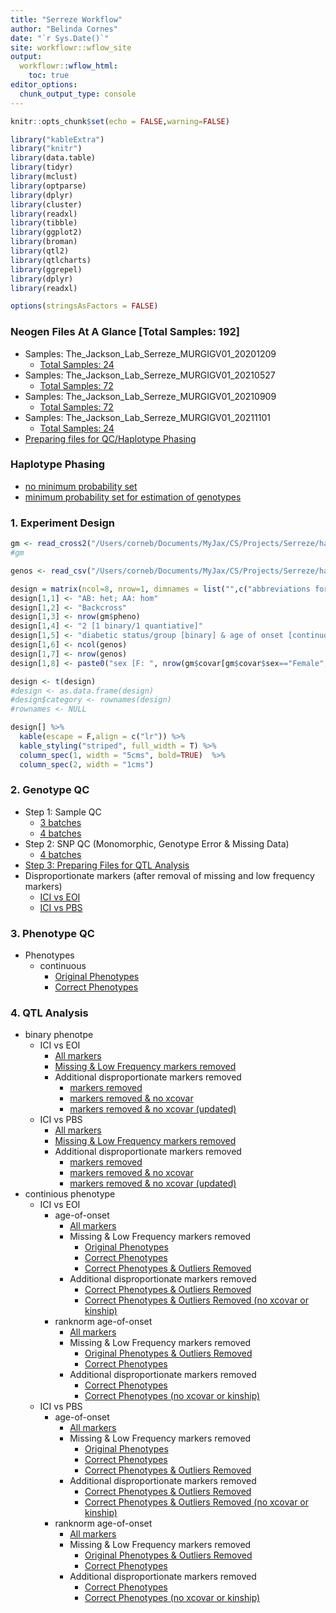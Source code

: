 ```yaml
---
title: "Serreze Workflow"
author: "Belinda Cornes"
date: "`r Sys.Date()`"
site: workflowr::wflow_site
output:
  workflowr::wflow_html:
    toc: true
editor_options:
  chunk_output_type: console
---
```


```r
knitr::opts_chunk$set(echo = FALSE,warning=FALSE)

library("kableExtra")
library("knitr")
library(data.table) 
library(tidyr)
library(mclust)
library(optparse)
library(dplyr)
library(cluster)
library(readxl)
library(tibble)
library(ggplot2)
library(broman)
library(qtl2)
library(qtlcharts)
library(ggrepel)
library(dplyr)
library(readxl) 

options(stringsAsFactors = FALSE)

```

### **Neogen Files At A Glance** [Total Samples: 192]
* Samples: The_Jackson_Lab_Serreze_MURGIGV01_20201209
  + [Total Samples: 24](0.1_samples_batch_20201209.html)
* Samples: The_Jackson_Lab_Serreze_MURGIGV01_20210527
  + [Total Samples: 72](0.1_samples_batch_20210527.html)
* Samples: The_Jackson_Lab_Serreze_MURGIGV01_20210909
  + [Total Samples: 72](0.1_samples_batch_20210909.html)
* Samples: The_Jackson_Lab_Serreze_MURGIGV01_20211101
  + [Total Samples: 24](0.1_samples_batch_20211101.html)
* [Preparing files for QC/Haplotype Phasing](0.1.1_preparing.data_bqc_4batches.html)


### **Haplotype Phasing**
* [no minimum probability set](0.2_haplotype_comparison_bqc_4batches.html)
* [minimum probability set for estimation of genotypes](0.2_haplotype_comparison_bqc_4batches_minprob.html)

### **1. Experiment Design**

```r

gm <- read_cross2("/Users/corneb/Documents/MyJax/CS/Projects/Serreze/haplotype.reconstruction/output_hh/gm.json")
#gm

genos <- read_csv("/Users/corneb/Documents/MyJax/CS/Projects/Serreze/haplotype.reconstruction/output_hh/sample_geno.csv")

design = matrix(ncol=8, nrow=1, dimnames = list("",c("abbreviations for strains:","type of cross:","number of mice phenotyped:","total number of mice phenotypes:","phenotypes:","number of mice:","number of markers:","covariates:")))
design[1,1] <- "AB: het; AA: hom"
design[1,2] <- "Backcross"
design[1,3] <- nrow(gm$pheno)
design[1,4] <- "2 [1 binary/1 quantiative]"
design[1,5] <- "diabetic status/group [binary] & age of onset [continuous]"
design[1,6] <- ncol(genos)
design[1,7] <- nrow(genos)
design[1,8] <- paste0("sex [F: ", nrow(gm$covar[gm$covar$sex=="Female",]), "; M: ", nrow(gm$covar[gm$covar$sex=="Male",]),"] (sex not used as all females); binary diabetic status for continous traits")

design <- t(design)
#design <- as.data.frame(design)
#design$category <- rownames(design)
#rownames <- NULL

design[] %>%
  kable(escape = F,align = c("lr")) %>%
  kable_styling("striped", full_width = T) %>%
  column_spec(1, width = "5cms", bold=TRUE)  %>%
  column_spec(2, width = "1cms") 

```

### **2. Genotype QC**
* Step 1: Sample QC 
  + [3 batches](2.1_sample_bqc_3.batches.html)
  + [4 batches](2.1_sample_bqc_4.batches.html)
* Step 2: SNP QC (Monomorphic, Genotype Error & Missing Data)
  + [4 batches](2.2.1_snp_qc_4.batches.html)
* [Step 3: Preparing Files for QTL Analysis](2.4_preparing.data_aqc_4batches.html)
* Disproportionate markers (after removal of missing and low frequency markers)
  + [ICI vs EOI](genotype.frequencies_ici.vs.eoi.html)
  + [ICI vs PBS](genotype.frequencies_ici.vs.pbs.html)


### **3. Phenotype QC**
* Phenotypes
  + continuous
    + [Original Phenotypes](3.1_phenotype.qc.html)
    + [Correct Phenotypes](3.1_phenotype.qc_corrected.html)

### **4. QTL Analysis**
* binary phenotpe
  + ICI vs EOI
    * [All markers](4.1.1_qtl.analysis_binary_ici.vs.eoi.html)
    * [Missing & Low Frequency markers removed](4.1.1_qtl.analysis_binary_ici.vs.eoi_snpsqc.html)
    * Additional disproportionate markers removed
      + [markers removed](4.1.1_qtl.analysis_binary_ici.vs.eoi_snpsqc_dis.html)
      + [markers removed & no xcovar](4.1.1_qtl.analysis_binary_ici.vs.eoi_snpsqc_dis_no-x.html)
      + [markers removed & no xcovar (updated)](4.1.1_qtl.analysis_binary_ici.vs.eoi_snpsqc_dis_no-x_updated.html)
  + ICI vs PBS
    * [All markers](4.1.1_qtl.analysis_binary_ici.vs.pbs.html)
    * [Missing & Low Frequency markers removed](4.1.1_qtl.analysis_binary_ici.vs.pbs_snpsqc.html)
    * Additional disproportionate markers removed
      + [markers removed](4.1.1_qtl.analysis_binary_ici.vs.pbs_snpsqc_dis.html)
      + [markers removed & no xcovar](4.1.1_qtl.analysis_binary_ici.vs.pbs_snpsqc_dis_no-x.html)
      + [markers removed & no xcovar (updated)](4.1.1_qtl.analysis_binary_ici.vs.pbs_snpsqc_dis_no-x_updated.html)
* continious phenotype
  + ICI vs EOI
    * age-of-onset
      + [All markers](4.1.2_qtl.analysis_cont_age_ici.vs.eoi.html)
      + Missing & Low Frequency markers removed
        * [Original Phenotypes](4.1.2_qtl.analysis_cont_age_ici.vs.eoi_snpsqc.html)
        * [Correct Phenotypes](4.1.2_qtl.analysis_cont_age_ici.vs.eoi_snpsqc_pheno.corrected.html)
        * [Correct Phenotypes & Outliers Removed](4.1.2_qtl.analysis_cont_age_ici.vs.eoi_snpsqc_pheno.corrected.cleaned.html)
      + Additional disproportionate markers removed
        * [Correct Phenotypes & Outliers Removed](4.1.2_qtl.analysis_cont_age_ici.vs.eoi_snpsqc_pheno.corrected.cleaned_dis.html)
        * [Correct Phenotypes & Outliers Removed (no xcovar or kinship)](4.1.2_qtl.analysis_cont_age_ici.vs.eoi_snpsqc_pheno.corrected.cleaned_dis_no-xk.html)
    * ranknorm age-of-onset
      + [All markers](4.1.2_qtl.analysis_cont_rzage_ici.vs.eoi.html)
      + Missing & Low Frequency markers removed
        * [Original Phenotypes & Outliers Removed](4.1.2_qtl.analysis_cont_rzage_ici.vs.eoi_snpsqc.html)
        * [Correct Phenotypes](4.1.2_qtl.analysis_cont_rzage_ici.vs.eoi_snpsqc_pheno.corrected.html)
      + Additional disproportionate markers removed
        * [Correct Phenotypes](4.1.2_qtl.analysis_cont_rzage_ici.vs.eoi_snpsqc_pheno.corrected_dis.html)
        * [Correct Phenotypes (no xcovar or kinship)](4.1.2_qtl.analysis_cont_rzage_ici.vs.eoi_snpsqc_pheno.corrected_dis_no-xk.html)
  + ICI vs PBS
    * age-of-onset
      + [All markers](4.1.2_qtl.analysis_cont_age_ici.vs.pbs.html)
      + Missing & Low Frequency markers removed
        * [Original Phenotypes](4.1.2_qtl.analysis_cont_age_ici.vs.pbs_snpsqc.html)
        * [Correct Phenotypes](4.1.2_qtl.analysis_cont_age_ici.vs.pbs_snpsqc_pheno.corrected.html)
        * [Correct Phenotypes & Outliers Removed](4.1.2_qtl.analysis_cont_age_ici.vs.pbs_snpsqc_pheno.corrected.cleaned.html)
      + Additional disproportionate markers removed
        * [Correct Phenotypes & Outliers Removed](4.1.2_qtl.analysis_cont_age_ici.vs.pbs_snpsqc_pheno.corrected.cleaned_dis.html)
        * [Correct Phenotypes & Outliers Removed (no xcovar or kinship)](4.1.2_qtl.analysis_cont_age_ici.vs.pbs_snpsqc_pheno.corrected.cleaned_dis_no-xk.html)
    * ranknorm age-of-onset
      + [All markers](4.1.2_qtl.analysis_cont_rzage_ici.vs.pbs.html)
      + Missing & Low Frequency markers removed
        * [Original Phenotypes & Outliers Removed](4.1.2_qtl.analysis_cont_rzage_ici.vs.pbs_snpsqc.html)
        * [Correct Phenotypes](4.1.2_qtl.analysis_cont_rzage_ici.vs.pbs_snpsqc_pheno.corrected.html)
      + Additional disproportionate markers removed
        * [Correct Phenotypes](4.1.2_qtl.analysis_cont_rzage_ici.vs.pbs_snpsqc_pheno.corrected_dis.html)
        * [Correct Phenotypes (no xcovar or kinship)](4.1.2_qtl.analysis_cont_rzage_ici.vs.pbs_snpsqc_pheno.corrected_dis_no-xk.html)

